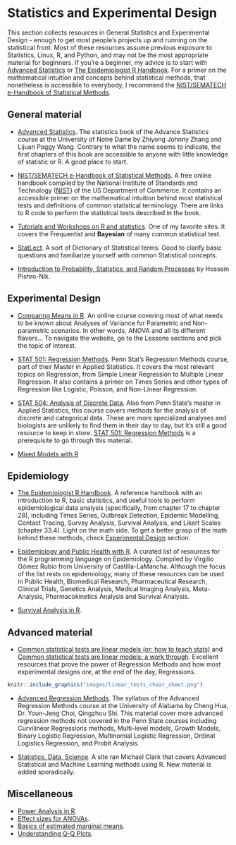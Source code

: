 # Statistics and Experimental Design

This section collects resources in General Statistics and Experimental Design - enough to get most people's projects up and running on the statistical front. Most of these resources assume previous exposure to Statistics, Linux, R, and Python, and may not be the most appropriate material for beginners. If you're a beginner, my advice is to start with [Advanced Statistics](https://advstats.psychstat.org) or [The Epidemiologist R Handbook](https://epirhandbook.com/). For a primer on the mathematical intuition and concepts behind statistical methods, that nonetheless is accessible to everybody, I recommend the [NIST/SEMATECH e-Handbook of Statistical Methods](https://www.itl.nist.gov/div898/handbook/).

## General material
* [Advanced Statistics](https://advstats.psychstat.org). The statistics book of the Advance Statistics course at the University of Notre Dame by Zhiyong Johnny Zhang and Lijuan Peggy Wang. Contrary to what the name seems to indicate, the first chapters of this book are accessible to anyone with little knowledge of statistic or R. A good place to start.

* [NIST/SEMATECH e-Handbook of Statistical Methods](https://www.itl.nist.gov/div898/handbook/). A free online handbook compiled by the National Institute of Standards and Technology ([NIST](https://www.nist.gov/)) of the US Department of Commerce. It contains an accessible primer on the mathematical intuition behind most statistical tests and definitions of common statistical terminology. There are links to R code to perform the statistical tests described in the book.

* [Tutorials and Workshops on R and statistics](https://www.flutterbys.com.au/stats/course.html). One of my favorite sites. It covers the Frequentist and __Bayesian__ of many common statistical test.

* [StatLect](https://www.statlect.com/). A sort of Dictionary of Statistical terms. Good to clarify basic questions and familiarize yourself with common Statistical concepts.

* [Introduction to Probability, Statistics, and Random Processes](https://www.probabilitycourse.com/) by Hossein Pishro-Nik.

## Experimental Design
* [Comparing Means in R](https://www.datanovia.com/en/classes/comparing-means-in-r/). An online course covering most of what needs to be known about Analyses of Variance for Parametric and Non-parametric scenarios. In other words, ANOVA and all its different flavors... To navigate the website, go to the Lessons sections and pick the topic of interest.

* [STAT 501: Regression Methods](https://online.stat.psu.edu/stat501/). Penn Stat's Regression Methods course, part of their Master in Applied Statistics. It covers the most relevant topics on Regression, from Simple Linear Regression to Multiple Linear Regression. It also contains a primer on Times Series and other types of Regression like Logistic, Poisson, and Non-Linear Regression.

* [STAT 504: Analysis of Discrete Data](https://online.stat.psu.edu/stat504/). Also from Penn State's master in Applied Statistics, this course covers methods for the analysis of discrete and categorical data. These are more specialized analyses and biologists are unlikely to find them in their day to day, but it's still a good resource to keep in store. [STAT 501: Regression Methods](https://online.stat.psu.edu/stat501/) is a prerequisite to go through this material.

* [Mixed Models with R](https://m-clark.github.io/mixed-models-with-R/)

## Epidemiology
* [The Epidemiologist R Handbook](https://epirhandbook.com/). A reference handbook with an introduction to R, basic statistics, and useful tools to perform epidemiological data analysis (specifically, from chapter 17 to chapter 28), including Times Series, Outbreak Detection, Epidemic Modelling, Contact Tracing, Survey Analysis, Survival Analysis, and Likert Scales (chapter 33.4). Light on the math side. To get a better grasp of the math behind these methods, check [Experimental Design] section.

* [Epidemiology and Public Health with R](https://becarioprecario.github.io/posts/rstats/2020/04/01/EPH-with-R/). A curated list of resources for the R programming language on Epidemiology. Compiled by Virgilio Gómez Rubio from University of Castilla-LaMancha. Although the focus of the list rests on epidemiology, many of these resources can be used in Public Health, Biomedical Research, Pharmaceutical Research, Clinical Trials, Genetics Analysis, Medical Imaging Analysis, Meta-Analysis, Pharmacokinetics Analysis and Survival Analysis.

* [Survival Analysis in R](https://www.emilyzabor.com/tutorials/survival_analysis_in_r_tutorial.html).

## Advanced material 
* [Common statistical tests are linear models (or: how to teach stats)](https://lindeloev.github.io/tests-as-linear/#1_the_simplicity_underlying_common_tests) and [Common statistical tests are linear models: a work through](https://steverxd.github.io/Stat_tests/). Excellent resources that prove the power of Regression Methods and how most experimental designs *are*, at the end of the day, Regressions.

```r
knitr::include_graphics("images/linear_tests_cheat_sheet.png")
```

* [Advanced Regression Methods](https://bookdown.org/chua/ber642_advanced_regression/). The syllabus of the Advanced Regression Methods course at the University of Alabama by Cheng Hua, Dr. Youn-Jeng Choi, Qingzhou Shi. This material cover more advanced regression methods not covered in the Penn State courses including Curvilinear Regressions methods, Multi-level models, Growth Models, Binary Logistic Regression, Multinomial Logistic Regression, Ordinal Logistics Regression, and Probit Analysis.

* [Statistics, Data, Science](https://m-clark.github.io/). A site ran Michael Clark that covers Advanced Statistical and Machine Learning methods using R. New material is added sporadically.

## Miscellaneous

* [Power Analysis in R](https://ladal.edu.au/pwr.html).
* [Effect sizes for ANOVAs](https://cran.r-project.org/web/packages/effectsize/vignettes/anovaES.html).
* [Basics of estimated marginal means](https://cran.r-project.org/web/packages/emmeans/vignettes/basics.html).
* [Understanding Q-Q Plots](https://data.library.virginia.edu/understanding-q-q-plots/).